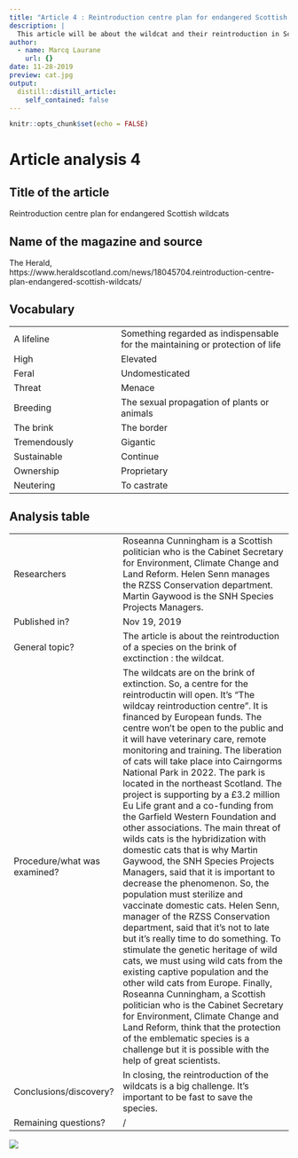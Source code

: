 ```yaml
---
title: "Article 4 : Reintroduction centre plan for endangered Scottish wildcats"
description: |
  This article will be about the wildcat and their reintroduction in Scottland.
author:
  - name: Marcq Laurane
    url: {}
date: 11-28-2019
preview: cat.jpg
output:
  distill::distill_article:
    self_contained: false
---
```


```r
knitr::opts_chunk$set(echo = FALSE)
```

# Article analysis 4

## Title of the article 

Reintroduction centre plan for endangered Scottish wildcats

## Name of the magazine and source 

The Herald, https://www.heraldscotland.com/news/18045704.reintroduction-centre-plan-endangered-scottish-wildcats/


## Vocabulary 

|                     |                                |
| ------------------- | ------------------------------ |
| A lifeline   |  Something regarded as indispensable for the maintaining or protection of life                  |
| High                    | Elevated         |
| Feral       | Undomesticated   |
| Threat   | Menace  |
| Breeding   | The sexual propagation of plants or animals  |
| The brink  | The border  |
| Tremendously  | Gigantic  |
| Sustainable  | Continue  |
| Ownership  | Proprietary  |
| Neutering  | To castrate   |
## Analysis table 

|                              |                                                                     |
| ---------------------------- | ------------------------------------------------------------------- |
| Researchers                  | Roseanna Cunningham is a Scottish politician who is the Cabinet Secretary for Environment, Climate Change and Land Reform. Helen Senn manages the RZSS Conservation department. Martin Gaywood is the SNH Species Projects Managers.                       |
| Published in?                | Nov 19, 2019  |
| General topic?               | The article is about the reintroduction of a species on the brink of exctinction : the wildcat.                      |
| Procedure/what was examined? | The wildcats are on the brink of extinction. So, a centre for the reintroductin will open. It's "The wildcay reintroduction centre". It is financed by European funds. The centre won't be open to the public and it will have veterinary care, remote monitoring and training. The liberation of cats will take place into Cairngorms National Park in 2022. The park is located in the northeast Scotland. The project is supporting by a £3.2 million Eu Life grant and a co-funding from the Garfield Western Foundation and other associations. The main threat of wilds cats is the hybridization with domestic cats that is why Martin Gaywood, the SNH Species Projects Managers, said that it is important to decrease the phenomenon. So, the population must sterilize and vaccinate domestic cats. Helen Senn, manager of the RZSS Conservation department, said that it's not to late but it's really time to do something. To stimulate the genetic heritage of wild cats, we must using wild cats from the existing captive population and the other wild cats from Europe. Finally, Roseanna Cunningham, a Scottish politician who is the Cabinet Secretary for Environment, Climate Change and Land Reform, think that the protection of the emblematic species is a challenge but it is possible with the help of great scientists. |
| Conclusions/discovery?       |  In closing, the reintroduction of the wildcats is a big challenge. It's important to be fast to save the species.      |
| Remaining questions?         | / |

![](Cat1-300x203-300x203.jpg)
